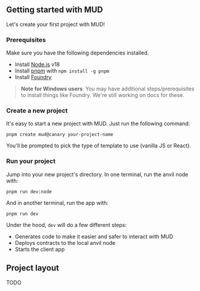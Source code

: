 ## Getting started with MUD

Let's create your first project with MUD!

### Prerequisites

Make sure you have the following dependencies installed.

- Install [Node.js](https://nodejs.org/en/download/) v18
- Install [pnpm](https://pnpm.io/installation#using-npm) with `npm install -g pnpm`
- Install [Foundry](https://book.getfoundry.sh/getting-started/installation)

> **Note for Windows users**: You may have additional steps/prerequisites to install things like Foundry. We're still working on docs for these.

### Create a new project

It's easy to start a new project with MUD. Just run the following command:

```
pnpm create mud@canary your-project-name
```

You'll be prompted to pick the type of template to use (vanilla JS or React).

### Run your project

Jump into your new project's directory. In one terminal, run the anvil node with:

```
pnpm run dev:node
```

And in another terminal, run the app with:

```
pnpm run dev
```

Under the hood, `dev` will do a few different steps:

- Generates code to make it easier and safer to interact with MUD
- Deploys contracts to the local anvil node
- Starts the client app

## Project layout

TODO
